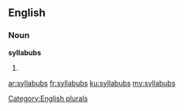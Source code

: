 ==English==

===Noun===
'''syllabubs'''

# {{plural of|[[syllabub]]}}

[[Category:English plurals]]

[[ar:syllabubs]]
[[fr:syllabubs]]
[[ku:syllabubs]]
[[my:syllabubs]]